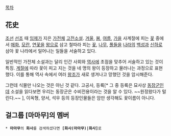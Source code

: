 [[목차]]

== 花史 ==

[[조선]] [[선조]] 때 [[임제]]가 지은 [[가전체]] [[고전소설]]. [[겨울]], [[봄]], [[여름]], [[가을]] 사계절에 피는 [[꽃]] 중에서 [[매화]], [[모란]], [[연꽃]]을 [[왕]]으로 삼고 철따라 피는 [[꽃]], [[나무]], [[풀]]들을 [[나라]]의 [[백성]]과 [[신하]]로 삼아 꽃 나라에서 일어나는 일들을 서술하고 있다. 

일반적인 가전체 소설과는 달리 인간 사회와 [[역사]]에 초점을 맞추어 서술하고 있는 것이 특징. [[계절]]에 따라 꽃이 피고 지는 것을 네 명의 왕이 등장하고 물러나는 과정으로 표현했다. 이를 통해 역사 속에서 여러 [[왕조]]가 새로 생겨나고 망했던 것을 암시해준다. 

그런데 식물만 나오는 것은 아닌 것 같다. 고공사, 등륙[* 그 중 등륙은 묘사상 [[동장군]]인데 소설을 읽다보면 우리는 동장군은 수비전용이라는 것을 알 수 있다. ~~원정왔다가 털린다.~~ ], 이옥형, 양서, 석우 등의 등장인물들은 암만 생각해도 꽃이름이 아니다. 

== 걸그룹 [마마무]의 멤버 ==
 * '''마마무'''의 '''화사'''를 검색하셨다면 '''[화사(마마무)|화사]'''로 
